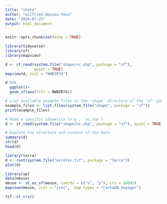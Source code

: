 ```yaml
---
title: "stats"
author: "wilfried Dossou-Yovo"
date: "2024-07-25"
output: html_document
---
```


```r
knitr::opts_chunk$set(echo = TRUE)
```

```r
library(tidyverse)
library(sf)
library(mapview)
```

```r
d <- st_read(system.file("shape/nc.shp", package = "sf"),
             quiet = TRUE)
mapview(d, zcol = "NWBIR74")
```

```r
d %>% 
  ggplot()+
  geom_sf(aes(fill = NWBIR74))
```



```r
# List available example files in the 'shape' directory of the 'sf' package
example_files <- list.files(system.file("shape", package = "sf"))
print(example_files)

# Read a specific shapefile (e.g., 'nc.shp')
d <- st_read(system.file("shape/nc.shp", package = "sf"), quiet = TRUE)

# Explore the structure and content of the data
summary(d)
str(d)
head(d)
```

```r
library(terra)
d <- rast(system.file("ex/elev.tif", package = "terra"))
plot(d)
```


```r
library(sp)
data(meuse)
meuse <- st_as_sf(meuse, coords = c("x", "y"), crs = 28992)
mapview(meuse, zcol = "zinc",  map.types = "CartoDB.Voyager")
```

```r
?sf::st_crs()
```


